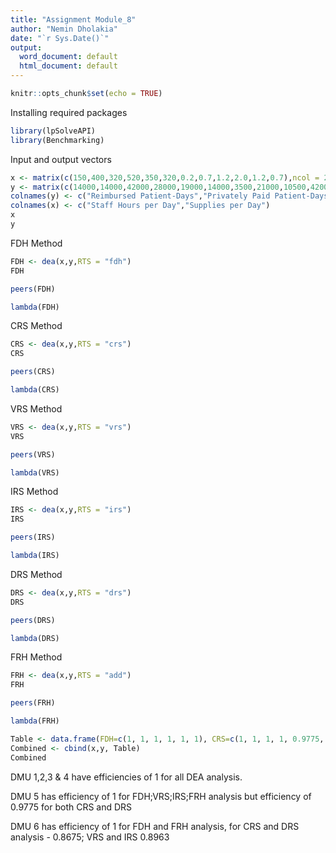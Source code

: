 ---
title: "Assignment Module_8"
author: "Nemin Dholakia"
date: "`r Sys.Date()`"
output:
  word_document: default
  html_document: default
---

```{r setup, include=FALSE}
knitr::opts_chunk$set(echo = TRUE)
```

Installing required packages
```{r}
library(lpSolveAPI)
library(Benchmarking)
```

Input and output vectors
```{r}
x <- matrix(c(150,400,320,520,350,320,0.2,0.7,1.2,2.0,1.2,0.7),ncol = 2)
y <- matrix(c(14000,14000,42000,28000,19000,14000,3500,21000,10500,42000,25000,15000),ncol = 2)
colnames(y) <- c("Reimbursed Patient-Days","Privately Paid Patient-Days")
colnames(x) <- c("Staff Hours per Day","Supplies per Day")
x
y
```
FDH Method
```{r}
FDH <- dea(x,y,RTS = "fdh")
FDH
```

```{r}
peers(FDH)
```
```{r}
lambda(FDH)
```
CRS Method
```{r}
CRS <- dea(x,y,RTS = "crs")
CRS
```
```{r}
peers(CRS)
```
```{r}
lambda(CRS)
```
VRS Method
```{r}
VRS <- dea(x,y,RTS = "vrs")
VRS
```
```{r}
peers(VRS)
```
```{r}
lambda(VRS)
```
IRS Method
```{r}
IRS <- dea(x,y,RTS = "irs")
IRS
```
```{r}
peers(IRS)
```
```{r}
lambda(IRS)
```
DRS Method
```{r}
DRS <- dea(x,y,RTS = "drs")
DRS
```
```{r}
peers(DRS)
```
```{r}
lambda(DRS)
```
FRH Method
```{r}
FRH <- dea(x,y,RTS = "add")
FRH
```
```{r}
peers(FRH)
```
```{r}
lambda(FRH)
```
```{r}
Table <- data.frame(FDH=c(1, 1, 1, 1, 1, 1), CRS=c(1, 1, 1, 1, 0.9775, 0.8675), VRS=c(1, 1, 1, 1, 1, 0.8963), IRS=c(1, 1, 1, 1, 1,0.8963), DRS=c(1, 1, 1, 1, 0.9775, 0.8675), FRH=c(1, 1, 1, 1, 1, 1))
Combined <- cbind(x,y, Table)
Combined
```
DMU 1,2,3 & 4 have efficiencies of 1 for all DEA analysis.

DMU 5 has efficiency of 1 for FDH;VRS;IRS;FRH analysis but efficiency of 0.9775 for both CRS and DRS

DMU 6 has efficiency of 1 for FDH and FRH analysis, for CRS and DRS analysis - 0.8675; VRS and IRS 0.8963